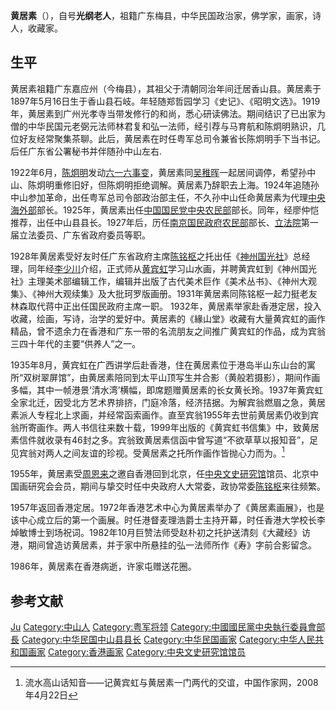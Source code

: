 '''黄居素'''（{{bd|1897年||1986年|}}），自号'''光纲老人'''，祖籍广东梅县，中华民国政治家，佛学家，画家，诗人，收藏家。

== 生平 ==
黄居素祖籍广东嘉应州（今梅县），其祖父于清朝同治年间迁居香山县。黄居素于1897年5月16日生于香山县石岐。年轻随郑哲园学习《史记》、《昭明文选》。1919年，黄居素到广州光孝寺当带发修行的和尚，悉心研读佛法。期间结识了已出家为僧的中华民国元老弼元法师林君复和弘一法师，经引荐与马育航和陈炯明熟识，几位好友经常聚集茶聊。此后，黄居素在时任粤军总司令兼省长陈炯明手下当书记。后任广东省公署秘书并伴随孙中山左右.

1922年6月，[[陈炯明|陈炯明]]发动[[六一六事变|六一六事变]]，黄居素同[[吴稚晖|吴稚晖]]一起居间调停，希望孙中山、陈炯明重修旧好，但陈炯明拒绝调解。黄居素乃辞职去上海。1924年追随孙中山参加革命，出任粤军总司令部政治部主任，不久孙中山任命黄居素为代理[[中央海外部|中央海外部]]部长。1925年，黄居素出任[[中国国民党中央农民部|中国国民党中央农民部]]部长。同年，经廖仲恺推荐，出任中山县县长。1927年后，历任[[南京国民政府|南京国民政府]][[农民部|农民部]]部长、[[立法院|立法院]]第一届立法委员、广东省政府委员等职。

1928年黄居素受好友时任广东省政府主席[[陈铭枢|陈铭枢]]之托出任《[[神州国光社|神州国光社]]》总经理，同年经[[李少川|李少川]]介绍，正式师从[[黄宾虹|黄宾虹]]学习山水画，并聘黄宾虹到《神州国光社》主理美术部编辑工作，编辑并出版了古代美术巨作《美术丛书》、《神州大观集》、《神州大观续集》及大批珂罗版画册。1931年黄居素同陈铭枢一起力挺老友林森取代蒋中正出任国民政府主席一职。 1932年，黄居素举家赴香港定居，投入收藏，绘画，写诗，治学的爱好中。黄居素的《緣山堂》收藏有大量黄宾虹的画作精品，曾不遗余力在香港和广东一带的名流朋友之间推广黄宾虹的作品，成为宾翁三四十年代的主要“供养人”之一。

1935年8月，黄宾虹在广西讲学后赴香港，住在黄居素位于港岛半山东山台的寓所“双树翠屏馆”，由黄居素陪同到太平山顶写生并合影（黄般若摄影），期间作画多幅，其中一帧港景‘清水湾’横幅，即席题赠黄居素的长女黄长玲。1937年黄宾虹全家北迁，因受北方艺术界排挤，门庭冷落，经济拮据。为解宾翁燃眉之急，黄居素派人专程北上求画，并经常函索画作。直至宾翁1955年去世前黄居素仍收到宾翁所寄画作。两人书信往来数十载，1999年出版的《黄宾虹书信集》中，致黄居素信件就收录有46封之多。宾翁致黄居素信函中曾写道“不欲草草以报知音”，足见宾翁对两人之间友谊的珍视。受黄居素之托所作画作皆抛心力而为。<ref >流水高山话知音——记黄宾虹与黄居素一门两代的交谊，中国作家网，2008年4月22日</ref>

1955年，黄居素受[[周恩来|周恩来]]之邀自香港回到北京，任[[中央文史研究馆|中央文史研究馆]]馆员、北京中国画研究会会员，期间与挚交时任中央政府人大常委，政协常委[[陈铭枢|陈铭枢]]来往频繁。

1957年返回香港定居。1972年香港艺术中心为黄居素举办了《黄居素画展》，也是该中心成立后的第一个画展。时任港督麦理浩爵士主持开幕，时任香港大学校长李焯敏博士到场祝词。1982年10月巨赞法师受赵朴初之托护送清刻《大藏经》访港，期间曾造访黄居素，并于家中所悬挂的弘一法师所作《寿》字前合影留念。

1986年，黄居素在香港病逝，许家屯赠送花圈。

==参考文献==
{{reflist}}

{{第1屆中華民國訓政時期立法委員名單}}
{{中央文史研究馆馆员}}

{{Authority control}}
{{DEFAULTSORT:Huang黄}}
[[Category:黄姓|Ju]]
[[Category:中山人|Category:中山人]]
[[Category:粤军将领|Category:粤军将领]]
[[Category:中國國民黨中央執行委員會部長|Category:中國國民黨中央執行委員會部長]]
[[Category:中华民国中山县县长|Category:中华民国中山县县长]]
[[Category:中华民国画家|Category:中华民国画家]]
[[Category:中华人民共和国画家|Category:中华人民共和国画家]]
[[Category:香港画家|Category:香港画家]]
[[Category:中央文史研究馆馆员|Category:中央文史研究馆馆员]]